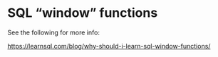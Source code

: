 # <yrChapterNumber></yrChapterNumber> SQL "window" functions

See the following for more info:

<https://learnsql.com/blog/why-should-i-learn-sql-window-functions/>
